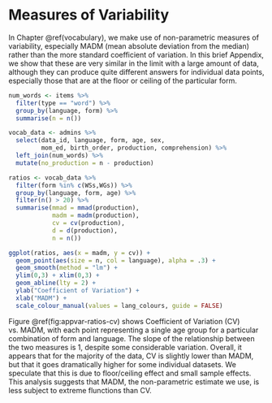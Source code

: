 # Measures of Variability {#appendix-variability}

In Chapter \@ref(vocabulary), we make use of non-parametric measures of variability, especially MADM (mean absolute deviation from the median) rather than the more standard coefficient of variation. In this brief Appendix, we show that these are very similar in the limit with a large amount of data, although they can produce quite different answers for individual data points, especially those that are at the floor or ceiling of the particular form. 


```r
num_words <- items %>%
  filter(type == "word") %>%
  group_by(language, form) %>%
  summarise(n = n())

vocab_data <- admins %>%
  select(data_id, language, form, age, sex, 
         mom_ed, birth_order, production, comprehension) %>% 
  left_join(num_words) %>%
  mutate(no_production = n - production)

```


```r
ratios <- vocab_data %>%
  filter(form %in% c(WSs,WGs)) %>%
  group_by(language, form, age) %>%
  filter(n() > 20) %>%
  summarise(mmad = mmad(production), 
            madm = madm(production), 
            cv = cv(production), 
            d = d(production), 
            n = n())
```


```r
ggplot(ratios, aes(x = madm, y = cv)) + 
  geom_point(aes(size = n, col = language), alpha = .3) + 
  geom_smooth(method = "lm") +
  ylim(0,3) + xlim(0,3) +
  geom_abline(lty = 2) +
  ylab("Coefficient of Variation") + 
  xlab("MADM") + 
  scale_colour_manual(values = lang_colours, guide = FALSE)
```

Figure \@ref(fig:appvar-ratios-cv) shows Coefficient of Variation (CV) vs. MADM, with each point representing a single age group for a particular combination of form and language. The slope of the relationship between the two measures is 1, despite some considerable variation. Overall, it appears that for the majority of the data, CV is slightly lower than MADM, but that it goes dramatically higher for some individual datasets. We speculate that this is due to floor/ceiling effect and small sample effects. This analysis suggests that MADM, the non-parametric estimate we use, is less subject to extreme flunctions than CV.

